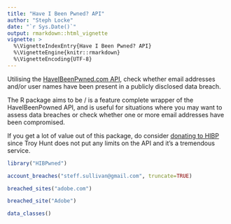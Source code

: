 ---
title: "Have I Been Pwned? API"
author: "Steph Locke"
date: "`r Sys.Date()`"
output: rmarkdown::html_vignette
vignette: >
  %\VignetteIndexEntry{Have I Been Pwned? API}
  %\VignetteEngine{knitr::rmarkdown}
  %\VignetteEncoding{UTF-8}
---

Utilising the [HaveIBeenPwned.com API](https://haveibeenpwned.com/API/v2), check whether email addresses and/or user names have been present in a publicly disclosed data breach.

The R package aims to be / is a feature complete wrapper of the HaveIBeenPowned API, and is useful for situations where you may want to assess data breaches or check whether one or more email addresses have been compromised.

If you get a lot of value out of this package, do consider [donating to HIBP](https://haveibeenpwned.com/Donate) since Troy Hunt does not put any limits on the API and it's a tremendous service.

```{r, results='hide', message=FALSE, warning=FALSE}
library("HIBPwned")
```

```{r}
account_breaches("steff.sullivan@gmail.com", truncate=TRUE)
```

```{r}
breached_sites("adobe.com")
```

```{r}
breached_site("Adobe")
```

```{r}
data_classes()
```
